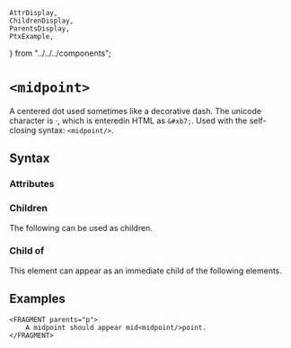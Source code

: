     AttrDisplay,
    ChildrenDisplay,
    ParentsDisplay,
    PtxExample,
} from "../../../components";

# `<midpoint>`

A centered dot used sometimes like a decorative dash.
The unicode character is &#xb7;, which is enteredin HTML as `&#xb7;`.
Used with the self-closing syntax: `<midpoint/>`.

## Syntax

### Attributes

<AttrDisplay name="midpoint" />

### Children

The following can be used as children.

<ChildrenDisplay name="midpoint" />

### Child of

This element can appear as an immediate child of the following elements.

<ParentsDisplay name="midpoint" />

## Examples
```ptx-example
<FRAGMENT parents="p">
    A midpoint should appear mid<midpoint/>point.
</FRAGMENT>
```